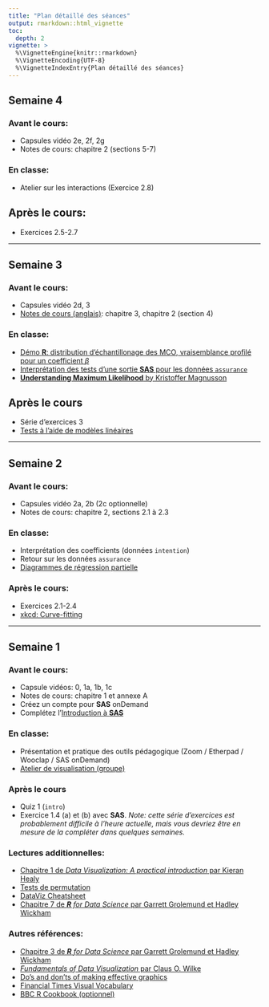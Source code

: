 ```yaml
---
title: "Plan détaillé des séances"
output: rmarkdown::html_vignette
toc:
  depth: 2
vignette: >
  %\VignetteEngine{knitr::rmarkdown}
  %\VignetteEncoding{UTF-8}
  %\VignetteIndexEntry{Plan détaillé des séances}
---
```


## Semaine 4


### Avant le cours:

- Capsules vidéo 2e, 2f, 2g
- Notes de cours: chapitre 2 (sections 5-7)

### En classe:

- Atelier sur les interactions (Exercice 2.8)

## Après le cours:

- Exercices 2.5-2.7

---

## Semaine 3

### Avant le cours:

- Capsules vidéo 2d, 3
- [Notes de cours (anglais)](https://lbelzile.github.io/math60604a): chapitre 3, chapitre 2 (section 4)

### En classe:

- [Démo **R**: distribution d'échantillonage des MCO, vraisemblance profilé pour un coefficient $\beta$](https://raw.githubusercontent.com/lbelzile/modstat/master/code/60604_vraisemblance_profile_beta.R)
- [Interprétation des tests d'une sortie **SAS** pour les données `assurance`](https://raw.githubusercontent.com/lbelzile/modstat/master/code/60604_interpretation_tests.sas)
- [**Understanding Maximum Likelihood** by Kristoffer Magnusson](https://rpsychologist.com/d3/likelihood/)

## Après le cours

- Série d'exercices 3
- [Tests à l'aide de modèles linéaires](https://lindeloev.github.io/tests-as-linear/)

---

## Semaine 2

### Avant le cours: 

- Capsules vidéo 2a, 2b (2c optionnelle)
- Notes de cours: chapitre 2, sections 2.1 à 2.3

### En classe:

- Interprétation des coefficients (données `intention`)
- Retour sur les données `assurance`
- [Diagrammes de régression partielle](https://raw.githubusercontent.com/lbelzile/modstat/master/code/60604_diagramme_regression_partielle.sas)

### Après le cours: 

- Exercices 2.1-2.4
- [xkcd: Curve-fitting](https://xkcd.com/2048/)

---

## Semaine 1

### Avant le cours: 

- Capsule vidéos: 0, 1a, 1b, 1c
- Notes de cours: chapitre 1 et annexe A
- Créez un compte pour **SAS** onDemand 
- Complétez l'[Introduction à **SAS**](https://lbelzile.github.io/modstat/articles/introSAS.html)

### En classe:

- Présentation et pratique des outils pédagogique (Zoom / Etherpad / Wooclap / SAS onDemand)
- [Atelier de visualisation (groupe)](https://github.com/lbelzile/modstat/raw/master/atelier/graphiques/graphics.zip)

### Après le cours

- Quiz 1 (`intro`)
- Exercice 1.4 (a) et (b) avec **SAS**. *Note: cette série d'exercices est probablement difficile à l'heure actuelle, mais vous devriez être en mesure de la compléter dans quelques semaines.*


### Lectures additionnelles:

- [Chapitre 1 de *Data Visualization: A practical introduction* par Kieran Healy](https://socviz.co/lookatdata.html#lookatdata)
- [Tests de permutation](https://www.jwilber.me/permutationtest/)
- [DataViz Cheatsheet](https://policyviz.com/2018/08/07/dataviz-cheatsheet/)
- [Chapitre 7 de _**R** for Data Science_ par Garrett Grolemund et Hadley Wickham](https://r4ds.had.co.nz/)

### Autres références:

- [Chapitre 3 de _**R** for Data Science_ par Garrett Grolemund et Hadley Wickham](https://r4ds.had.co.nz/)
- [*Fundamentals of Data Visualization* par Claus O. Wilke](https://clauswilke.com/dataviz/)
- [Do's and don'ts of making effective graphics](https://stat545.com/effective-graphs.html)
- [Financial Times Visual Vocabulary](	https://github.com/ft-interactive/chart-doctor/tree/master/visual-vocabulary)
- [BBC R Cookbook (optionnel)](https://bbc.github.io/rcookbook/)
